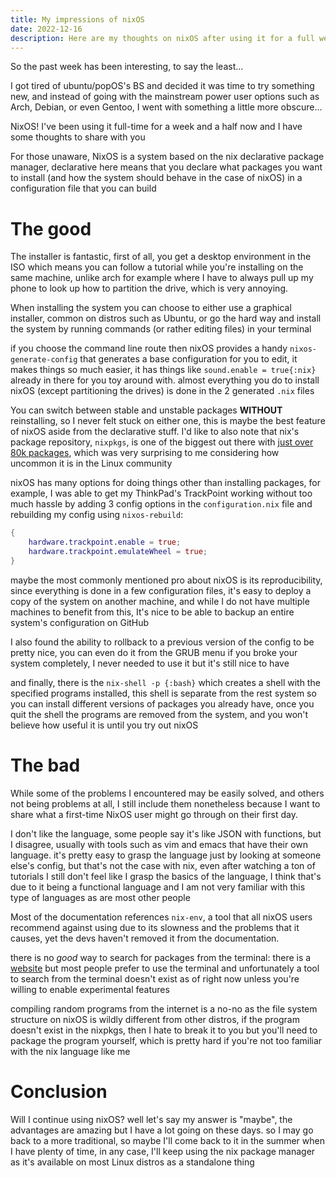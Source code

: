 ```yaml
---
title: My impressions of nixOS
date: 2022-12-16
description: Here are my thoughts on nixOS after using it for a full week
---
```


So the past week has been interesting, to say the least...

I got tired of ubuntu/popOS's BS and decided it was time to try something new, and instead of going with the mainstream power user options such as Arch, Debian, or even Gentoo, I went with something a little more obscure... 

NixOS! I've been using it full-time for a week and a half now and I have some thoughts to share with you

For those unaware, NixOS is a system based on the nix declarative package manager, declarative here means that you declare what packages you want to install (and how the system should behave in the case of nixOS) in a configuration file that you can build

# The good

The installer is fantastic, first of all, you get a desktop environment in the ISO which means you can follow a tutorial while you're installing on the same machine, unlike arch for example where I have to always pull up my phone to look up how to partition the drive, which is very annoying.

When installing the system you can choose to either use a graphical installer, common on distros such as Ubuntu, or go the hard way and install the system by running commands (or rather editing files) in your terminal

if you choose the command line route then nixOS provides a handy `nixos-generate-config` that generates a base configuration for you to edit, it makes things so much easier, it has things like `sound.enable = true{:nix}` already in there for you toy around with. almost everything you do to install nixOS (except partitioning the drives) is done in the 2 generated `.nix` files

You can switch between stable and unstable packages **WITHOUT** reinstalling, so I never felt stuck on either one, this is maybe the best feature of nixOS aside from the declarative stuff. I'd like to also note that nix's package repository, `nixpkgs`, is one of the biggest out there with [just over 80k packages](https://repology.org/repositories/statistics/total), which was very surprising to me considering how uncommon it is in the Linux community 

nixOS has many options for doing things other than installing packages, for example, I was able to get my ThinkPad's TrackPoint working without too much hassle by adding 3 config options in the `configuration.nix` file and rebuilding my config using `nixos-rebuild`:

```nix
{
    hardware.trackpoint.enable = true;
    hardware.trackpoint.emulateWheel = true;
}
```

maybe the most commonly mentioned pro about nixOS is its reproducibility, since everything is done in a few configuration files, it's easy to deploy a copy of the system on another machine, and while I do not have multiple machines to benefit from this, It's nice to be able to backup an entire system's configuration on GitHub

I also found the ability to rollback to a previous version of the config to be pretty nice, you can even do it from the GRUB menu if you broke your system completely, I never needed to use it but it's still nice to have

and finally, there is the `nix-shell -p {:bash}` which creates a shell with the specified programs installed, this shell is separate from the rest system so you can install different versions of packages you already have, once you quit the shell the programs are removed from the system, and you won't believe how useful it is until you try out nixOS

# The bad

<Callout title="Notice ⚠️">
    While some of the problems I encountered may be easily solved, and others not being problems at all, I still include them nonetheless because I want to share what a first-time NixOS user might go through on their first day.
</Callout>

I don't like the language, some people say it's like JSON with functions, but I disagree, usually with tools such as vim and emacs that have their own language. it's pretty easy to grasp the language just by looking at someone else's config, but that's not the case with nix, even after watching a ton of tutorials I still don't feel like I grasp the basics of the language, I think that's due to it being a functional language and I am not very familiar with this type of languages as are most other people

Most of the documentation references `nix-env`, a tool that all nixOS users recommend against using due to its slowness and the problems that it causes, yet the devs haven't removed it from the documentation.

there is no _good_ way to search for packages from the terminal: there is a [website](https://search.nixos.org) but most people prefer to use the terminal and unfortunately a tool to search from the terminal doesn't exist as of right now unless you're willing to enable experimental features

compiling random programs from the internet is a no-no as the file system structure on nixOS is wildly different from other distros, if the program doesn't exist in the nixpkgs, then I hate to break it to you but you'll need to package the program yourself, which is pretty hard if you're not too familiar with the nix language like me

# Conclusion

Will I continue using nixOS? well let's say my answer is "maybe", the advantages are amazing but I have a lot going on these days. so I may go back to a more traditional, so maybe I'll come back to it in the summer when I have plenty of time, in any case, I'll keep using the nix package manager as it's available on most Linux distros as a standalone thing